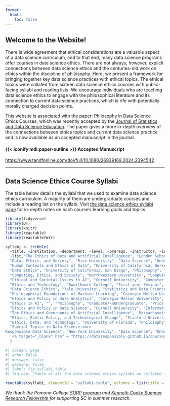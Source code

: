 ```yaml
---
format: 
  html:
    toc: false
---
```


::: column-page
# Welcome to the Website!

There is wide agreement that ethical considerations are a valuable aspect of a data science curriculum, and to that end, many data science programs offer courses in data science ethics. There are not always, however, explicit connections between data science ethics and the centuries-old work on ethics within the discipline of philosophy. Here, we present a framework for bringing together key data science practices with ethical topics. The ethical topics were collated from sixteen data science ethics courses with public-facing syllabi and reading lists. We encourage individuals who are teaching data science ethics to engage with the philosophical literature and its connection to current data science practices, which is rife with potentially morally charged decision points.

This website is associated with the paper: Philosophy in Data Science Ethics Courses, which was recently accepted by the [Journal of Statistics and Data Science Education](https://www.tandfonline.com/toc/ujse20/current). The paper gives a more in-depth overview of the connections between ethics topics and current data science practice and is now available as an accepted manuscript in the journal. 

::: link
::: link-header
#### {{< iconify mdi:paper-outline >}} Accepted Manuscript
:::

::: link-container
<a href="https://www.tandfonline.com/doi/full/10.1080/26939169.2024.2394542" target="_blank">https://www.tandfonline.com/doi/full/10.1080/26939169.2024.2394542</a>
:::
:::

------------------------------------------------------------------------

## Data Science Ethics Course Syllabi

The table below details the syllabi that we used to examine data science ethics curriculum. A majority of them are undergraduate courses and include a reading list on the syllabi. Visit [the data science ethics syllabi page](inside-syllabi.html) for in-depth notes on each course's learning goals and topics.

```r
library(tidyverse)
library(DT)
library(knitr)
library(reactable)
library(reactablefmtr)
```

```r
syllabi <- tribble(
  ~title, ~institution, ~department, ~level, ~prereqs, ~instructor, ~intructor_discipline,  ~`link`, ~semester,
  ~list,"The Ethics of Data and Artificial Intelligence", "London School of Economics","Philosophy, Logic, and Scientific Method", "Undergraduate", "None", "Kate Vredenburgh, Ali Boyle, Alex Voorhoeve, Paola Romero", "Philosophy, Logic, and Scientific Method", '<a target="_blank" href = "https://www.lse.ac.uk/ss-asset-library/course-outlines/2023/ME102-Course-Outline-2023.pdf" target = "_blank">Syllabus Link</a>', "Summer 2023", "Yes",
  "Data, Ethics, and Society", "Rice University", "Data Science", "Undergraduate", "None", "Elizabeth Petrick", "History", '<a target="_blank" href = "https://www.google.com/url?sa=t&rct=j&q=&esrc=s&source=web&cd=&ved=2ahUKEwjBqtWbooD_AhUhIzQIHXWLD_c4ChAWegQIBhAB&url=https%3A%2F%2Festher.rice.edu%2Fselfserve%2F!bwzkpsyl.v_viewDoc%3Fterm%3D202120%26crn%3D23021%26type%3DSYLLABUS&usg=AOvVaw1zimMugXOdwaI0SYtmBHVE" target = "_blank">Syllabus PDF\n(automatically downloads)</a>', "Spring 2021", "Yes",
  "Human Contexts and Ethics of Data", "University of California, Berkeley", "Data Science (Cross-listed in History and STS)", "Undergraduate", "None", 'Margo Boenig-Lipstin,<br> Ari Edmundson', 'Margo Boenig-Lipstin: History<br>Ari Edmundson: Data Science', '<a target="_blank" href = "https://docs.google.com/document/d/1aRSkK0FmyaWCIsFq4MCbTrP2yGmP_rTPQ9MJLzdwWnc/edit" target = "_blank">Syllabus Link</a>', "Spring 2020", "Yes",
  "Data Ethics", "University of California, San Diego", "Philosophy", "Undergraduate", "None", "David Danks", "Philosophy and Data Science", '<a target="_blank" href = "https://philosophy.ucsd.edu/_files/courses/23winter/PHIL174.pdf" target = "_blank">Syllabus Link</a>', "Winter 2023", "Yes",
  "Computing, Ethics, and Society", "Northwestern University", "Computer Science", "Undergraduate", "None", "Sarah Van Wart", "Computer Science and Engineering", '<a target="_blank" href = "https://nu-tech-ethics.github.io/winter2021/syllabus/" target = "_blank">Syllabus Link</a>', "Winter 2021", "Yes",
  "Ethical and Societal Issues in AI", "Cornell University", "Computer Science", "Undergraduate", "None", "Joseph Halpern,<br>Bart Selman", "Computer Science", '<a target="_blank" href = "https://www.cs.cornell.edu/courses/cs4732/2017sp/" target = "_blank">Syllabus Link</a>', "Spring 2017", "Yes",
  "Ethics and Technology", "Swarthmore College", "First-year Seminar", "Undergraduate", "None", 'Ameet Soni,<br>Krista Karbowski Thomason','Ameet Soni: Computer Science<br> Krista Karbowski Thomason: Philosophy', '<a target="_blank" href = "https://works.swarthmore.edu/cgi/viewcontent.cgi?article=1027&context=dev-dhgrants" target = "_blank">Syllabus Link</a>', "Spring 2019", "Yes",
  "Data Science Ethics", "Yale Univesity", "Statistics and Data Science", "Undergraduate", "Statistics and/or Data Analytics is Required,<br>Prior Coursework in AI/ML/Algorithms and Ethics/Philosophy is Useful", "Elisa Celis", "Statistics and Data Science", '<a target="_blank" href = "https://datascienceethics.wordpress.com/the-course/syllabus/" target = "_blank">Syllabus Link</a>', "Spring 2019", "No",
  "Philosophical Foundations of Machine Learning", "Carnegie Mellon University", "Machine Learning", "Graduate/\nUndergraduate", "None", "Zachary Lipton", "Machine Learning and Operations Research", '<a target="_blank" href = "https://github.com/acmi-lab/cmu-10721-philosophy-machine-intelligence" target = "_blank">Syllabus Link</a>', "Spring 2023", "Yes",
  "Ethics and Policy in Data Analytics", "Carnegie Mellon University", "Information Systems and Public Policy", "Graduate", "Familiarity with Data Analytics Pipeline is Recommended", "David Danks, Sina Fazelpour", 'David Danks: Data Science and Philosophy<br>Sina Fazelpour: Computer Science and Philosophy', '<a target="_blank" href = "https://www.heinz.cmu.edu/current-students/courses/94-836/2238/" target = "_blank">Syllabus Link</a>', "Spring 2021", "Yes",
  "Ethics in AI", "", "Philosophy", "Graduate/\nUndergraduate", "Prior Coursework in Moral/Political Philosophy and Logic/Statistics is Useful", "Liam Kofi Bright", "Philosophy", '<a target="_blank" href = "https://philpeople.org/public_cache/file?content_type=application%2Fpdf&key=z1d1wj8yk9ztczwt4d9wspqbl6qb" target = "_blank">Syllabus Link</a>', "Spring 2023", "Yes",
  "Ethics and Policy in Data Science", "Cornell University", "Information Sciences", "Graduate/\nUndergraduate", "None", "Solon Barocas", "Information Science (and Principle Researcher at Microsoft)", '<a target="_blank" href = "https://docs.google.com/document/d/1GV97qqvjQNvyM2I01vuRaAwHe9pQAZ9pbP7KkKveg1o/edit" target = "_blank">Syllabus Link</a>', "Fall 2017", "Yes",
  "The Ethics and Governance of Artificial Intelligence", 'Massachusetts Institute of Technology,<br>Harvard University', "Cross-Disciplinary", "Graduate", "None", 'Joi Ito,<br>Jonathan Zittrain', 'Joi Ito: Practice in Media Arts and Science<br>Jonathon Zittrain: International Law, Computer Science, and Public Policy', '<a target="_blank" href = "https://dam-prod.media.mit.edu/x/2018/02/07/Ethics%20and%20Governance%20of%20AI%20S18%20.pdf" target = "_blank">Syllabus PDF\n(automatically downloads)</a>', "Spring 2018", "Yes",
  "Ethics, Public Policy, and Technological Change", "Stanford University", "Computer Science", "Undergraduate", "None", "Rob Reich, Mehran Sahami, Jeremy Weinstein", 'Rob Reich: Political Science<br>Mehran Sahami:Computer Science<br>Jeremy Weinstein: Computer Science', '<a target="_blank" href = "https://web.stanford.edu/class/cs182/" target = "_blank">Syllabus Link</a>', "Winter 2023","Yes",
  "Ethics, Data, and Technology", "University of Florida", "Philosophy", "Undergraduate", "None", "David Gray Grant", "Philosophy", '<a target="_blank" href = "https://phil.ufl.edu/wp-content/uploads/sites/145/2022/01/PHI3681-Grant-Syllabus-2021-28-12.pdf" target = "_blank">Syllabus Link</a>', "Spring 2022", "Yes",
  "Special Topics in Data Science:<br>
Responsible Data Science", "New York University", "Data Science", "Undergraduate", "Introduction to Data Science or <br> Introduction to Computer Science", "Julia Stoyanovich", "Data Science, Computer Science, and Engineering", 
  '<a target="_blank" href = "https://dataresponsibly.github.io/courses/spring19/" target = "_blank">Syllabus Link</a>', "Spring 2019", "Yes"
  )
```

```r
#| column: page
#| echo: false
#| message: false
#| warning: false
#| label: fig-syllabi-table
#| fig-cap: "Table of all the data science ethics syllabi we collated for the project"

reactable(syllabi, elementId = "syllabi-table", columns = list(title = colDef("Course Title", minWidth = 120, html = TRUE ), institution = colDef("Institution", minWidth = 125, html = TRUE), department = colDef("Department", minWidth = 120, html = TRUE), level = colDef("Course Level", minWidth = 130, html = TRUE), prereqs = colDef("Prerequisites", minWidth = 135, html = TRUE), instructor = colDef("Instructors", minWidth = 120, html = TRUE), intructor_discipline = colDef("Instructor Discpline", minWidth = 130, html = TRUE), link = colDef("Syllabus Link", html = TRUE, minWidth = 130), semester = colDef("Syllabus' Term"), list = colDef("Reading List Included?", minWidth = 130)), highlight = TRUE, searchable = TRUE, showSortable = TRUE, showPagination = TRUE, filterable = TRUE, resizable = TRUE, fullWidth = TRUE, theme = reactableTheme( highlightColor = "#FAF9F0", rowHighlightStyle = list(`border-left` = "0.15em solid #f0ba55;"), style = list( fontFamily = "Helvetica Neue", fontSize = '0.875em')))
```

*We thank the Pomona College [SURP program](https://www.pomona.edu/administration/academic-dean/funding/student-research-opportunities/surp) and [Kenneth Cooke Summer Research Fellowship](https://www.pomona.edu/academics/departments/mathematics-statistics/resources/kenneth-cooke-summer-research-fellowship) for supporting SC in summer research.*
:::
